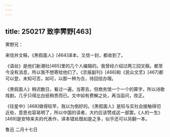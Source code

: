 ```yaml
---
---
---
```

title: 250217 致李霁野[463]
---




霁野兄：

来信并文稿，《黑假面人》[464]译本，又信一封，都收到了。

《语丝》是他们新潮社[465]里的几个人编辑的。我曾经介绍过两三回文稿，都至今没有消息，所以我不想寄给他们了。《京报副刊》[466]和《民众文艺》[467]都可以登，未知可否，如可，以那一种为合，待回信办理。

《黑假面人》稍迟数日，看过一遍，当寄去，但商务馆一个一个的算字，所以诗歌戏剧，几乎只得比白纸稍贵而已。文中如有费解之处，再当函问，改正。

《往星中》[468]做得较早，我以为倒好的。《黑假面人》是较与实社会接触得切近些，意思也容易明了，所以中国的读者，大约应该赞成这一部罢。《人的一生》[469]是安特来夫的代表作，译本错处既如是之多，似乎还可以另翻一本。

鲁迅 二月十七日